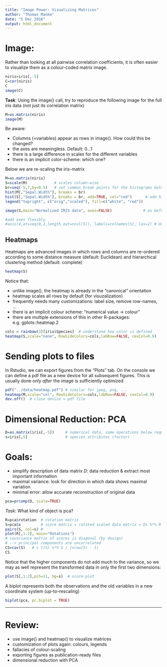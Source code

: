 ```yaml
---
title: "Image Power: Vizualizing Matrices"
author: "Thomas Manke"
date: "5 Dec 2016"
output: html_document
---
```



# Image:
Rather than looking at all pairwise correlation coefficients, it is often easier to visualize them as a colour-coded matrix image.
```r
niris=iris[,-5]
C=cor(niris)
C
image(C)
```

**Task**:
Using the image() call, try to reproduce the following image for the full iris data (not just its correlation matrix)
```r
M=as.matrix(niris)
image(M)
```

Be aware:

* Columns (=variables) appear as rows in image(). How could this be changed?
* the axes are meaningless. Default: $0 \ldots 1$
* there is a large difference in scales for the different variables
* there is an implicit color-scheme: which one?

Below we are re-scaling the iris-matrix
```r
M=as.matrix(niris)
S=scale(M)            # scales column-wise
br=seq(-5,7,by=0.5)   # set common break points for the histograms below
hist(M[,"Sepal.Width"], breaks = br)
hist(S[,"Sepal.Width"], breaks = br, add=TRUE, col="red")      # add histogram to current plot
legend("topright", c("orig","scaled"), fill=c("white", "red"))

image(S,main="Normalized IRIS data", axes=FALSE)              # as before, suppress axes

#add axes flexibly
#axis(4,at=seq(0,1,length.out=ncol(S)), labels=colnames(S), las=2) # Understand this command
```

## Heatmaps
Heatmaps are advanced images in which rows and columns are re-ordered according
to some distance measure (default: Euclidean) and hierarchical clustering method (default: complete) 
```r
heatmap(S)
```

Notice that:

* unlike image(), the heatmap is already in the "canonical" orientation
* heatmap scales all rows by default (for visuzalization)
* frequently needs many customizations: label size, remove row-names, ...
* there is an implicit colour scheme: "numerical value $\to$ colour"
* there are multiple extensions of this in other R-packages: e.g. gplots::heatmap.2
```r
cols = rainbow(3)[iris$Species]  # understand how color is defined
heatmap(S,scale="none", RowSideColors=cols,labRow=FALSE, cexCol=0.9)
```

# Sending plots to files
In Rstudio, we can export figures from the "Plots" tab. On the console we can define a pdf file as a new device for all subsequent figures. This is usually done only *after* the image is sufficiently optimized
```r
pdf("../data/heatmap.pdf") # similar for jpeg, png, ...
heatmap(M,scale="col", RowSideColors=cols,labRow=FALSE, cexCol=0.9)
dev.off()  # close device = pdf file
```

# Dimensional Reduction: PCA
```r
D=as.matrix(iris[,-5])     # numerical data, some operations below require matrices not data frames (%*%)
s=iris[,5]                 # species attributes (factor)
```

# Goals:
* simplify description of data matrix $D$: data reduction & extract most important information
* maximal variance: look for direction in which data shows maximal variation
* minimal error: allow accurate reconstruction of original data 

```r
pca=prcomp(D, scale=TRUE)
```

*Task*: What kind of object is pca?

```r
R=pca$rotation  # rotation matrix
S=pca$x         # score matrix = rotated scaled data matrix = Ds %*% R
pairs(S, col=s) # 
plot(R[,1:2], main="Rotations")
# covariance matrix of scores is diagonal (by design)
# --> principal components are uncorrelated
CS=cov(S)   # = t(S) %*% S / (nrow(S) - 1)
CS
```

Notice that the higher components do not add much to the variance, so we may as well represent the transformed data in only the first two dimensions:
```r
plot(S[,1:2],pch=21, bg=s)  # score-plot
```

A biplot represents both the observations and the old variables in a new coordinate system (up-to-rescaling)
```r
biplot(pca, pc.biplot = TRUE) 
```


***

# Review:
* use image() and heatmap() to visualize matrices
* customization of plots again: colours, legends
* fallacies of colour-scaling
* exporting figures as publication-ready files
* dimensional reduction with PCA


